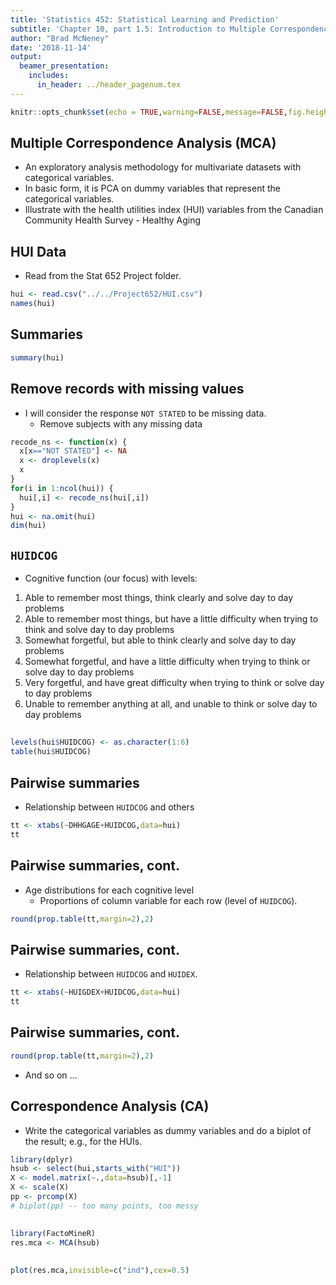 ```yaml
---
title: 'Statistics 452: Statistical Learning and Prediction'
subtitle: 'Chapter 10, part 1.5: Introduction to Multiple Correspondence Analysis'
author: "Brad McNeney"
date: '2018-11-14'
output: 
  beamer_presentation:
    includes:
      in_header: ../header_pagenum.tex
---
```


```r
knitr::opts_chunk$set(echo = TRUE,warning=FALSE,message=FALSE,fig.height=3,fig.width=5)
```

## Multiple Correspondence Analysis (MCA)

* An exploratory analysis methodology for 
multivariate datasets with categorical variables.
* In basic form, it is PCA on dummy variables 
that represent the categorical variables.
* Illustrate with the health utilities index (HUI)
variables from the Canadian Community Health
Survey - Healthy Aging

## HUI Data

* Read from the Stat 652 Project folder.

\scriptsize

```r
hui <- read.csv("../../Project652/HUI.csv")
names(hui)
```

## Summaries

\scriptsize

```r
summary(hui)
```

## Remove records with missing values

* I will consider the response `NOT STATED` 
to be missing data. 
    + Remove subjects with any missing data
    
\scriptsize

```r
recode_ns <- function(x) {
  x[x=="NOT STATED"] <- NA
  x <- droplevels(x)
  x
}
for(i in 1:ncol(hui)) {
  hui[,i] <- recode_ns(hui[,i])
}
hui <- na.omit(hui)
dim(hui)
```

## `HUIDCOG`

* Cognitive function (our focus) with levels:

\small

1. Able to remember most things, think clearly and solve day to day problems
2. Able to remember most things, but have a little difficulty when trying to think and solve day to day problems
3. Somewhat forgetful, but able to think clearly and solve day to day problems
4. Somewhat forgetful, and have a little difficulty when trying to think or solve day to day problems
5. Very forgetful, and have great difficulty when trying to think or solve day to day problems
6. Unable to remember anything at all, and unable to think or solve day to day problems

##

\scriptsize

```r
levels(hui$HUIDCOG) <- as.character(1:6)
table(hui$HUIDCOG)
```

## Pairwise summaries

* Relationship between `HUIDCOG` and others

\scriptsize

```r
tt <- xtabs(~DHHGAGE+HUIDCOG,data=hui)
tt
```

## Pairwise summaries, cont.

* Age distributions for each cognitive level
    + Proportions of column variable for each 
    row (level of `HUIDCOG`).

\scriptsize

```r
round(prop.table(tt,margin=2),2)
```

## Pairwise summaries, cont.

* Relationship between `HUIDCOG` and `HUIDEX`.

\scriptsize

```r
tt <- xtabs(~HUIGDEX+HUIDCOG,data=hui)
tt
```

## Pairwise summaries, cont.

\scriptsize

```r
round(prop.table(tt,margin=2),2)
```

\normalsize

* And so on ...

## Correspondence Analysis (CA)

* Write the categorical variables as dummy variables
and do a biplot of the result; e.g., for the 
HUIs.

```r
library(dplyr)
hsub <- select(hui,starts_with("HUI"))
X <- model.matrix(~.,data=hsub)[,-1]
X <- scale(X)
pp <- prcomp(X)
# biplot(pp) -- too many points, too messy
```

##

```r
library(FactoMineR)
res.mca <- MCA(hsub)
```

##

\scriptsize

```r
plot(res.mca,invisible=c("ind"),cex=0.5)
```



